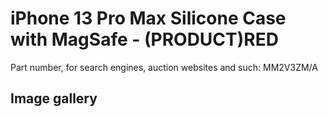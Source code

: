 
# iPhone 13 Pro Max Silicone Case with MagSafe - (PRODUCT)RED

Part number, for search engines, auction websites and such: MM2V3ZM/A

## Image gallery

<div style={{ width: "768px" }}>
  <GalleryComponent
    images={[
      {
        original: "/everysource/MM2V3.webp",
        thumbnail: "/everypreview/MM2V3.webp",
      },
      {
        original: "/everysource/MM2V3_AV1.webp",
        thumbnail: "/everypreview/MM2V3_AV1.webp",
      },
      {
        original: "/everysource/MM2V3_AV2.webp",
        thumbnail: "/everypreview/MM2V3_AV2.webp",
      },
      {
        original: "/everysource/MM2V3_AV3.webp",
        thumbnail: "/everypreview/MM2V3_AV3.webp",
      },
      {
        original: "/everysource/MM2V3_AV4.webp",
        thumbnail: "/everypreview/MM2V3_AV4.webp",
      }
    ]}
  />
</div>